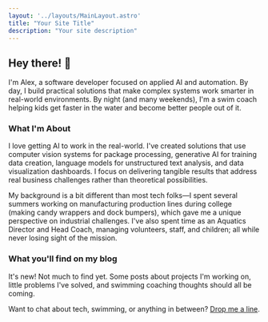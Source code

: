 ```yaml
---
layout: '../layouts/MainLayout.astro'
title: "Your Site Title"
description: "Your site description"
---
```

  

## Hey there! 👋
  
I'm Alex, a software developer focused on applied AI and automation. By day, I build practical solutions that make complex systems work smarter in real-world environments. By night (and many weekends), I'm a swim coach helping kids get faster in the water and become better people out of it.

### What I'm About  

I love getting AI to work in the real-world. I've created solutions that use computer vision systems for package processing, generative AI for training data creation, language models for unstructured text analysis, and data visualization dashboards. I focus on delivering tangible results that address real business challenges rather than theoretical possibilities.

My background is a bit different than most tech folks—I spent several summers working on manufacturing production lines during college (making candy wrappers and dock bumpers), which gave me a unique perspective on industrial challenges. I've also spent time as an Aquatics Director and Head Coach, managing volunteers, staff, and children; all while never losing sight of the mission.

### What you'll find on my blog

It's new! Not much to find yet. Some posts about projects I'm working on, little problems I've solved, and swimming coaching thoughts should all be coming.

Want to chat about tech, swimming, or anything in between? [Drop me a line](/contact).